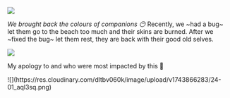 
![](https://res.cloudinary.com/dltbv060k/image/upload/v1742050495/24-01_oicyg0.png)

_We brought back the colours of companions 😶_ Recently, we ~had a bug~ let them go to the beach too much and their skins are burned. After we ~fixed the bug~ let them rest, they are back with their good old selves. 

![](https://res.cloudinary.com/dltbv060k/image/upload/v1742050496/24-02_dpjogh.png)

My apology to <ReleaseBuild name="hai"/> and <ReleaseBuild name="huy"/> who were most impacted by this 🙇

<ReleaseBuild>
![](https://res.cloudinary.com/dltbv060k/image/upload/v1743866283/24-01_aql3sq.png)
</ReleaseBuild>
